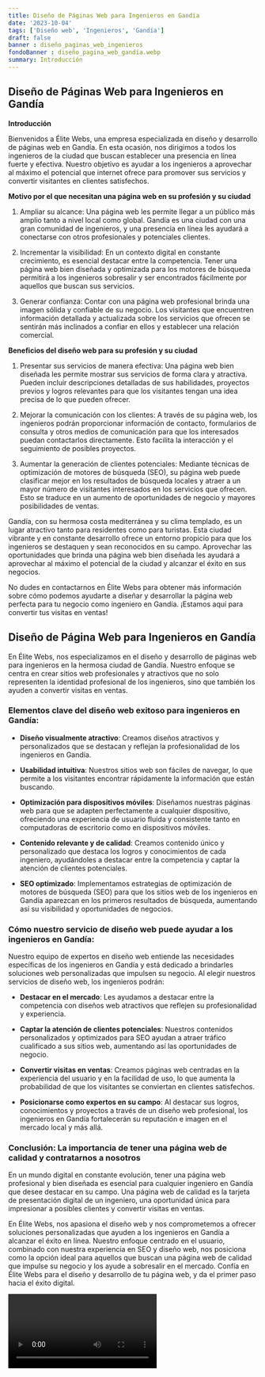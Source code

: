 ```yaml
---
title: Diseño de Páginas Web para Ingenieros en Gandía
date: '2023-10-04'
tags: ['Diseño web', 'Ingenieros', 'Gandía']
draft: false
banner : diseño_paginas_web_ingenieros
fondoBanner : diseño_pagina_web_gandía.webp
summary: Introducción
---
```


## Diseño de Páginas Web para Ingenieros en Gandía

**Introducción**

Bienvenidos a Élite Webs, una empresa especializada en diseño y desarrollo de páginas web en Gandía. En esta ocasión, nos dirigimos a todos los ingenieros de la ciudad que buscan establecer una presencia en línea fuerte y efectiva. Nuestro objetivo es ayudar a los ingenieros a aprovechar al máximo el potencial que internet ofrece para promover sus servicios y convertir visitantes en clientes satisfechos.

**Motivo por el que necesitan una página web en su profesión y su ciudad**

1. Ampliar su alcance: Una página web les permite llegar a un público más amplio tanto a nivel local como global. Gandía es una ciudad con una gran comunidad de ingenieros, y una presencia en línea les ayudará a conectarse con otros profesionales y potenciales clientes.

2. Incrementar la visibilidad: En un contexto digital en constante crecimiento, es esencial destacar entre la competencia. Tener una página web bien diseñada y optimizada para los motores de búsqueda permitirá a los ingenieros sobresalir y ser encontrados fácilmente por aquellos que buscan sus servicios.

3. Generar confianza: Contar con una página web profesional brinda una imagen sólida y confiable de su negocio. Los visitantes que encuentren información detallada y actualizada sobre los servicios que ofrecen se sentirán más inclinados a confiar en ellos y establecer una relación comercial.

**Beneficios del diseño web para su profesión y su ciudad**

1. Presentar sus servicios de manera efectiva: Una página web bien diseñada les permite mostrar sus servicios de forma clara y atractiva. Pueden incluir descripciones detalladas de sus habilidades, proyectos previos y logros relevantes para que los visitantes tengan una idea precisa de lo que pueden ofrecer.

2. Mejorar la comunicación con los clientes: A través de su página web, los ingenieros podrán proporcionar información de contacto, formularios de consulta y otros medios de comunicación para que los interesados puedan contactarlos directamente. Esto facilita la interacción y el seguimiento de posibles proyectos.

3. Aumentar la generación de clientes potenciales: Mediante técnicas de optimización de motores de búsqueda (SEO), su página web puede clasificar mejor en los resultados de búsqueda locales y atraer a un mayor número de visitantes interesados en los servicios que ofrecen. Esto se traduce en un aumento de oportunidades de negocio y mayores posibilidades de ventas.

Gandía, con su hermosa costa mediterránea y su clima templado, es un lugar atractivo tanto para residentes como para turistas. Esta ciudad vibrante y en constante desarrollo ofrece un entorno propicio para que los ingenieros se destaquen y sean reconocidos en su campo. Aprovechar las oportunidades que brinda una página web bien diseñada les ayudará a aprovechar al máximo el potencial de la ciudad y alcanzar el éxito en sus negocios.

No dudes en contactarnos en Élite Webs para obtener más información sobre cómo podemos ayudarte a diseñar y desarrollar la página web perfecta para tu negocio como ingeniero en Gandía. ¡Estamos aquí para convertir tus visitas en ventas!

<GifSeo />

<Cta />

## Diseño de Página Web para Ingenieros en Gandía

En Élite Webs, nos especializamos en el diseño y desarrollo de páginas web para ingenieros en la hermosa ciudad de Gandía. Nuestro enfoque se centra en crear sitios web profesionales y atractivos que no solo representen la identidad profesional de los ingenieros, sino que también los ayuden a convertir visitas en ventas.

### Elementos clave del diseño web exitoso para ingenieros en Gandía:

- **Diseño visualmente atractivo**: Creamos diseños atractivos y personalizados que se destacan y reflejan la profesionalidad de los ingenieros en Gandía.

- **Usabilidad intuitiva**: Nuestros sitios web son fáciles de navegar, lo que permite a los visitantes encontrar rápidamente la información que están buscando.

- **Optimización para dispositivos móviles**: Diseñamos nuestras páginas web para que se adapten perfectamente a cualquier dispositivo, ofreciendo una experiencia de usuario fluida y consistente tanto en computadoras de escritorio como en dispositivos móviles.

- **Contenido relevante y de calidad**: Creamos contenido único y personalizado que destaca los logros y conocimientos de cada ingeniero, ayudándoles a destacar entre la competencia y captar la atención de clientes potenciales.

- **SEO optimizado**: Implementamos estrategias de optimización de motores de búsqueda (SEO) para que los sitios web de los ingenieros en Gandía aparezcan en los primeros resultados de búsqueda, aumentando así su visibilidad y oportunidades de negocios.

### Cómo nuestro servicio de diseño web puede ayudar a los ingenieros en Gandía:

Nuestro equipo de expertos en diseño web entiende las necesidades específicas de los ingenieros en Gandía y está dedicado a brindarles soluciones web personalizadas que impulsen su negocio. Al elegir nuestros servicios de diseño web, los ingenieros podrán:

- **Destacar en el mercado**: Les ayudamos a destacar entre la competencia con diseños web atractivos que reflejen su profesionalidad y experiencia.

- **Captar la atención de clientes potenciales**: Nuestros contenidos personalizados y optimizados para SEO ayudan a atraer tráfico cualificado a sus sitios web, aumentando así las oportunidades de negocio.

- **Convertir visitas en ventas**: Creamos páginas web centradas en la experiencia del usuario y en la facilidad de uso, lo que aumenta la probabilidad de que los visitantes se conviertan en clientes satisfechos.

- **Posicionarse como expertos en su campo**: Al destacar sus logros, conocimientos y proyectos a través de un diseño web profesional, los ingenieros en Gandía fortalecerán su reputación e imagen en el mercado local y más allá.

### Conclusión: La importancia de tener una página web de calidad y contratarnos a nosotros

En un mundo digital en constante evolución, tener una página web profesional y bien diseñada es esencial para cualquier ingeniero en Gandía que desee destacar en su campo. Una página web de calidad es la tarjeta de presentación digital de un ingeniero, una oportunidad única para impresionar a posibles clientes y convertir visitas en ventas.

En Élite Webs, nos apasiona el diseño web y nos comprometemos a ofrecer soluciones personalizadas que ayuden a los ingenieros en Gandía a alcanzar el éxito en línea. Nuestro enfoque centrado en el usuario, combinado con nuestra experiencia en SEO y diseño web, nos posiciona como la opción ideal para aquellos que buscan una página web de calidad que impulse su negocio y los ayude a sobresalir en el mercado. Confía en Élite Webs para el diseño y desarrollo de tu página web, y da el primer paso hacia el éxito digital.

<Video />

<CtaBot job='Ingenieros' city='Gandía'/>

<Gmaps query='Gandía+españa+maps' />